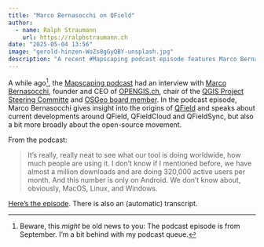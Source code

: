 ```yaml
---
title: "Marco Bernasocchi on QField"
author:
  - name: Ralph Straumann
    url: https://ralphstraumann.ch
date: "2025-05-04 13:56"
image: "gerold-hinzen-WoZs8gGyQBY-unsplash.jpg"
description: "A recent #Mapscaping podcast episode features Marco Bernasocchi who shares the story behind #QField – a mobile app for field data collection. Marco Bernasocchi discusses the evolution of QField and QFieldCloud and the broader open-source movement."
---
```


A while ago[^delay], the [Mapscaping podcast](https://mapscaping.com) had an interview with [Marco Bernasocchi](https://berna.io), founder and CEO of [OPENGIS.ch](https://opengis.ch), chair of the [QGIS Project Steering Committe](https://www.qgis.org/community/organisation/) and [OSGeo board member](https://www.osgeo.org/about/board/). In the podcast episode, Marco Bernasocchi gives insight into the origins of [QField](https://qfield.org) and speaks about current developments around QField, QFieldCloud and QFieldSync, but also a bit more broadly about the open-source movement. 

From the podcast:

> It’s really, really neat to see what our tool is doing worldwide, how much people are using it. I don’t know if I mentioned before, we have almost a million downloads and are doing 320,000 active users per month. And this number is only on Android. We don’t know about, obviously, MacOS, Linux, and Windows.

[Here's the episode](https://mapscaping.com/podcast/qfield/). There is also an (automatic) transcript.

[^delay]: Beware, this *might* be old news to you: The podcast episode is from September. I'm a bit behind with my podcast queue.

